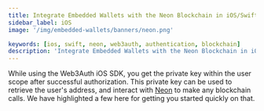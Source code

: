 ```yaml
---
title: Integrate Embedded Wallets with the Neon Blockchain in iOS/Swift Applications
sidebar_label: iOS
image: '/img/embedded-wallets/banners/neon.png'

keywords: [ios, swift, neon, web3auth, authentication, blockchain]
description: 'Integrate Embedded Wallets with the Neon Blockchain in iOS/Swift Applications | Embedded Wallets'
---
```



<SEO
  title="Integrate Embedded Wallets with the Neon Blockchain in iOS/Swift Applications"
  description="Integrate Embedded Wallets with the Neon Blockchain in iOS/Swift Applications | Embedded Wallets"
  image="https://docs.metamask.io/img/embedded-wallets/banners/neon.png"
  slug="/embedded-wallets/connect-blockchain/evm/neon/ios"
/>

While using the Web3Auth iOS SDK, you get the private key within the user scope after successful authorization. This private key can be used to retrieve the user's address, and interact with [Neon](https://neonevm.org/) to make any blockchain calls. We have highlighted a few here for getting you started quickly on that.

<EVMInteraction />
